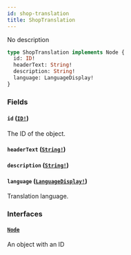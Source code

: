 ```yaml
---
id: shop-translation
title: ShopTranslation
---
```


No description

```graphql
type ShopTranslation implements Node {
  id: ID!
  headerText: String!
  description: String!
  language: LanguageDisplay!
}
```

### Fields

#### `id` ([`ID!`](../../../developer/api-reference/scalars/id))

The ID of the object.

#### `headerText` ([`String!`](../../../developer/api-reference/scalars/string))

#### `description` ([`String!`](../../../developer/api-reference/scalars/string))

#### `language` ([`LanguageDisplay!`](../../../developer/api-reference/objects/language-display))

Translation language.

### Interfaces

#### [`Node`](../../../developer/api-reference/interfaces/node)

An object with an ID
